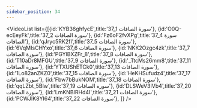 ```yaml
---
sidebar_position: 34
---
```


<VideoList list={[{id:'KYB36ghfycE',title:'37_1 سورة الصافات'},
{id:'O0Q-ecEeyFk',title:'37_2 سورة الصافات'},
{id:'Fz6oF2fvXPg',title:'37_4 سورة الصافات'},
{id:'qJryc5RK2fI',title:'37_5 سورة الصافات'},
{id:'6VqMIsCHYxo',title:'37_6 سورة الصافات'},
{id:'NKK2Ozgc4zk',title:'37_7 سورة الصافات'},
{id:'PGYlBXZFr_8',title:'37_8 سورة الصافات'},
{id:'T10aDr8MFGU',title:'37_9 سورة الصافات'},
{id:'_TtcMs26mm8',title:'37_11 سورة الصافات'},
{id:'YTXUShETCk0',title:'37_13 سورة الصافات'},
{id:'1Lo82anZKZ0',title:'37_15 سورة الصافات'},
{id:'HeKHSufudz4',title:'37_17 سورة الصافات'},
{id:'Fbw7bBukNOM',title:'37_18 سورة الصافات'},
{id:'qqLZbt_5Blw',title:'37_19 سورة الصافات'},
{id:'DLSWeV3IVb4',title:'37_20 سورة الصافات'},
{id:'LmKNBIRHd4I',title:'37_21 سورة الصافات'},
{id:'PCWJIK8YI64',title:'37_22 سورة الصافات'},
]}
/>
